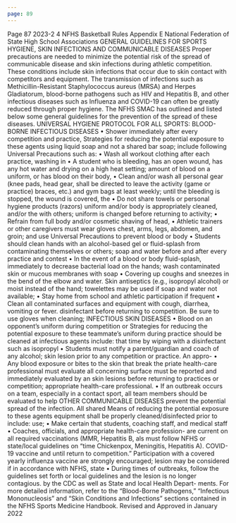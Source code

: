 ```yaml
---
page: 89
---
```


Page 87 2023-2 4 NFHS Basketball Rules Appendix E National Federation of State High School Associations GENERAL GUIDELINES FOR SPORTS HYGIENE, SKIN INFECTIONS AND COMMUNICABLE DISEASES Proper precautions are needed to minimize the potential risk of the spread of communicable disease and skin infections during athletic competition. These conditions include skin infections that occur due to skin contact with competitors and equipment. The transmission of infections such as Methicillin-Resistant Staphylococcus aureus (MRSA) and Herpes Gladiatorum, blood-borne pathogens such as HIV and Hepatitis B, and other infectious diseases such as Influenza and COVID-19 can often be greatly reduced through proper hygiene. The NFHS SMAC has outlined and listed below some general guidelines for the prevention of the spread of these diseases. UNIVERSAL HYGIENE PROTOCOL FOR ALL SPORTS: BLOOD-BORNE INFECTIOUS DISEASES • Shower immediately after every competition and practice, Strategies for reducing the potential exposure to these agents using liquid soap and not a shared bar soap; include following Universal Precautions such as: • Wash all workout clothing after each practice, washing in • A student who is bleeding, has an open wound, has any hot water and drying on a high heat setting; amount of blood on a uniform, or has blood on their body, • Clean and/or wash all personal gear (knee pads, head gear, shall be directed to leave the activity (game or practice) braces, etc.) and gym bags at least weekly; until the bleeding is stopped, the wound is covered, the • Do not share towels or personal hygiene products (razors) uniform and/or body is appropriately cleaned, and/or the with others; uniform is changed before returning to activity; • Refrain from full body and/or cosmetic shaving of head, • Athletic trainers or other caregivers must wear gloves chest, arms, legs, abdomen, and groin; and use Universal Precautions to prevent blood or body • Students should clean hands with an alcohol-based gel or fluid-splash from contaminating themselves or others; soap and water before and after every practice and contest • In the event of a blood or body fluid-splash, immediately to decrease bacterial load on the hands; wash contaminated skin or mucous membranes with soap • Covering up coughs and sneezes in the bend of the elbow and water. Skin antiseptics (e.g., isopropyl alcohol) or moist instead of the hand; towelettes may be used if soap and water not available; • Stay home from school and athletic participation if frequent • Clean all contaminated surfaces and equipment with cough, diarrhea, vomiting or fever. disinfectant before returning to competition. Be sure to use gloves when cleaning; INFECTIOUS SKIN DISEASES • Blood on an opponent’s uniform during competition or Strategies for reducing the potential exposure to these teammate’s uniform during practice should be cleaned at infectious agents include: that time by wiping with a disinfectant such as isopropyl • Students must notify a parent/guardian and coach of any alcohol; skin lesion prior to any competition or practice. An appro- • Any blood exposure or bites to the skin that break the priate health-care professional must evaluate all concerning surface must be reported and immediately evaluated by an skin lesions before returning to practices or competition; appropriate health-care professional. • If an outbreak occurs on a team, especially in a contact sport, all team members should be evaluated to help OTHER COMMUNICABLE DISEASES prevent the potential spread of the infection. All shared Means of reducing the potential exposure to these agents equipment shall be properly cleaned/disinfected prior to include: use; • Make certain that students, coaching staff, and medical staff • Coaches, officials, and appropriate health-care profession- are current on all required vaccinations (MMR, Hepatitis B, als must follow NFHS or state/local guidelines on “time Chickenpox, Meningitis, Hepatitis A). COVID-19 vaccine and until return to competition.” Participation with a covered yearly influenza vaccine are strongly encouraged; lesion may be considered if in accordance with NFHS, state • During times of outbreaks, follow the guidelines set forth or local guidelines and the lesion is no longer contagious. by the CDC as well as State and local Health Depart- ments. For more detailed information, refer to the “Blood-Borne Pathogens,” “Infectious Mononucleosis” and “Skin Conditions and Infections” sections contained in the NFHS Sports Medicine Handbook. Revised and Approved in January 2022